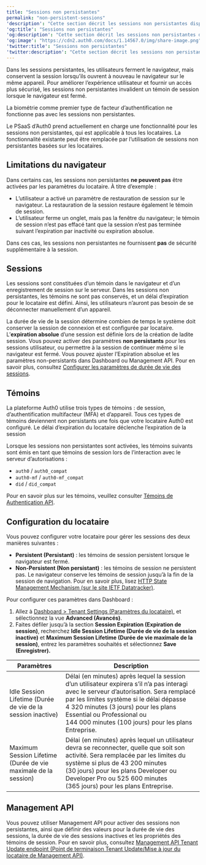 ```yaml
---
title: "Sessions non persistantes"
permalink: "non-persistent-sessions"
'description': "Cette section décrit les sessions non persistantes disponibles dans Auth0."
'og:title': "Sessions non persistantes"
'og:description': "Cette section décrit les sessions non persistantes disponibles dans Auth0."
'og:image': "https://cdn2.auth0.com/docs/1.14567.0/img/share-image.png"
'twitter:title': "Sessions non persistantes"
'twitter:description': "Cette section décrit les sessions non persistantes disponibles dans Auth0."
---
```


Dans les sessions persistantes, les utilisateurs ferment le navigateur, mais conservent la session lorsqu’ils ouvrent à nouveau le navigateur sur le même appareil. Pour améliorer l’expérience utilisateur et fournir un accès plus sécurisé, les sessions non persistantes invalident un témoin de session lorsque le navigateur est fermé.

<Warning>

La biométrie comme premier type de facteur d’authentification ne fonctionne pas avec les sessions non persistantes.

</Warning>

<Callout icon="file-lines" color="#0EA5E9" iconType="regular">

Le PSaaS d’Auth0 prend actuellement en charge une fonctionnalité pour les sessions non persistantes, qui est applicable à tous les locataires. La fonctionnalité existante peut être remplacée par l’utilisation de sessions non persistantes basées sur les locataires.

</Callout>

## Limitations du navigateur

Dans certains cas, les sessions non persistantes **ne peuvent pas** être activées par les paramètres du locataire. À titre d’exemple :

* L’utilisateur a activé un paramètre de restauration de session sur le navigateur. La restauration de la session restaure également le témoin de session.
* L’utilisateur ferme un onglet, mais pas la fenêtre du navigateur; le témoin de session n’est pas effacé tant que la session n’est pas terminée suivant l’expiration par inactivité ou expiration absolue.

<Callout icon="file-lines" color="#0EA5E9" iconType="regular">

Dans ces cas, les sessions non persistantes ne fournissent **pas** de sécurité supplémentaire à la session.

</Callout>

## Sessions

Les sessions sont constituées d’un témoin dans le navigateur et d’un enregistrement de session sur le serveur. Dans les sessions non persistantes, les témoins ne sont pas conservés, et un délai d’expiration pour le locataire est défini. Ainsi, les utilisateurs n’auront pas besoin de se déconnecter manuellement d’un appareil.

La durée de vie de la session détermine combien de temps le système doit conserver la session de connexion et est configurée par locataire. L’**expiration absolue** d’une session est définie lors de la création de ladite session. Vous pouvez activer des paramètres **non persistants** pour les sessions utilisateur, ou permettre à la session de continuer même si le navigateur est fermé. Vous pouvez ajuster l’Expiration absolue et les paramètres non-persistants dans Dashboard ou <Tooltip href="/docs/docs/fr-ca/glossary?term=management-api" tip="Management API
Un produit permettant aux clients d’effectuer des tâches administratives." cta="Voir le glossaire">Management API</Tooltip>. Pour en savoir plus, consultez [Configurer les paramètres de durée de vie des sessions](/docs/fr-ca/manage-users/sessions/configure-session-lifetime-settings).

## Témoins

La plateforme Auth0 utilise trois types de témoins : de session, d’authentification multifacteur (<Tooltip href="/docs/docs/fr-ca/glossary?term=multifactor-authentication" tip="Authentification multifacteur (MFA)
Processus d’authentification de l’utilisateur qui utilise un facteur en plus du nom d’utilisateur et du mot de passe, tel qu’un code par SMS." cta="Voir le glossaire">MFA</Tooltip>) et d’appareil. Tous ces types de témoins deviennent non persistants une fois que votre locataire Auth0 est configuré. Le délai d’expiration du locataire déclenche l’expiration de la session

Lorsque les sessions non persistantes sont activées, les témoins suivants sont émis en tant que témoins de session lors de l’interaction avec le serveur d’autorisations :

* `auth0` / `auth0_compat`
* `auth0-mf` / `auth0-mf_compat`
* `did` / `did_compat`

Pour en savoir plus sur les témoins, veuillez consulter [Témoins de Authentication API](/docs/fr-ca/manage-users/cookies/authentication-api-cookies).

## Configuration du locataire

Vous pouvez configurer votre locataire pour gérer les sessions des deux manières suivantes :

* **Persistent (Persistant)** : les témoins de session persistent lorsque le navigateur est fermé.
* **Non-Persistent (Non persistant)** : les témoins de session ne persistent pas. Le navigateur conserve les témoins de session jusqu’à la fin de la session de navigation. Pour en savoir plus, lisez [HTTP State Management Mechanism (sur le site IETF Datatracker)](https://datatracker.ietf.org/doc/rfc2109/).

Pour configurer ces paramètres dans Dashboard :

1. Allez à [Dashboard > Tenant Settings (Paramètres du locataire)](https://manage.auth0.com/#/tenant), et sélectionnez la vue **Advanced (Avancés)**.
2. Faites défiler jusqu’à la section **Session Expiration (Expiration de session)**, recherchez **Idle Session Lifetime (Durée de vie de la session inactive)** et **Maximum Session Lifetime (Durée de vie maximale de la session)**, entrez les paramètres souhaités et sélectionnez **Save (Enregistrer).**

<table class="table"><thead>
<tr>
<th><strong>Paramètres</strong></th>
<th><strong>Description</strong></th>
</tr>
</thead>
<tbody>
<tr>
<td>Idle Session Lifetime (Durée de vie de la session inactive)</td>
<td>Délai (en minutes) après lequel la session d’un utilisateur expirera s’il n’a pas interagi avec le serveur d’autorisation. Sera remplacé par les limites système si le délai dépasse 4 320 minutes (3 jours) pour les plans Essential ou Professional ou 144 000 minutes (100 jours) pour les plans Entreprise.</td>
</tr>
<tr>
<td>Maximum Session Lifetime (Durée de vie maximale de la session)</td>
<td>Délai (en minutes) après lequel un utilisateur devra se reconnecter, quelle que soit son activité. Sera remplacée par les limites du système si plus de 43 200 minutes (30 jours) pour les plans Developer ou Developer Pro ou 525 600 minutes (365 jours) pour les plans Entreprise.</td>
</tr>
</tbody>
</table>

## Management API

Vous pouvez utiliser Management API pour activer des sessions non persistantes, ainsi que définir des valeurs pour la durée de vie des sessions, la durée de vie des sessions inactives et les propriétés des témoins de session. Pour en savoir plus, consultez [Management API Tenant Update endpoint (Point de terminaison Tenant Update/Mise à jour du locataire de Management API)](https://auth0.com/docs/api/management/v2/tenants/patch-settings).